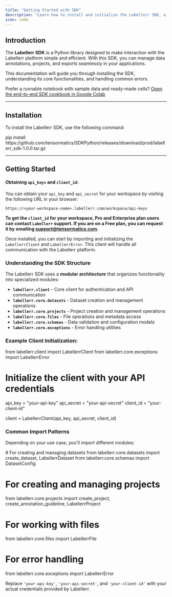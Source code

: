 ```yaml
---
title: "Getting Started with SDK"
description: "Learn how to install and initialize the Labellerr SDK, a Python library for seamless interaction with the Labellerr platform to manage data annotations, projects, and exports."
icon: code
---
```


## Introduction

The **Labellerr SDK** is a Python library designed to make interaction with the Labellerr platform simple and efficient. With this SDK, you can manage data annotations, projects, and exports seamlessly in your applications.

This documentation will guide you through installing the SDK, understanding its core functionalities, and handling common errors.

Prefer a runnable notebook with sample data and ready-made cells? [Open the end-to-end SDK cookbook in Google Colab](https://colab.research.google.com/github/Labellerr/Hands-On-Learning-in-Computer-Vision/blob/main/SDK%20Tutorials/Labellerr_SDK_End_to_End_Annotation_Pipeline.ipynb)

---

## Installation

To install the Labellerr SDK, use the following command:

<CodeBlock lang="bash" title="Install Labellerr SDK">
pip install https://github.com/tensormatics/SDKPython/releases/download/prod/labellerr_sdk-1.0.0.tar.gz
</CodeBlock>

---

## Getting Started

#### Obtaining `api_keys` and `client_id`:

You can obtain your `api_key` and `api_secret` for your workspace by visiting the following URL in your browser:

`https://<your-workspace-name>.labellerr.com/workspace/api-keys`

**To get the `client_id` for your workspace, **Pro and Enterprise** plan users can contact `Labellerr` support. If you are on a **Free** plan, you can request it by emailing **support@tensormatics.com**.**

Once installed, you can start by importing and initializing the `LabellerrClient` and `LabellerrError`. This client will handle all communication with the Labellerr platform.

### Understanding the SDK Structure

The Labellerr SDK uses a **modular architecture** that organizes functionality into specialized modules:

*   **`labellerr.client`** - Core client for authentication and API communication
*   **`labellerr.core.datasets`** - Dataset creation and management operations
*   **`labellerr.core.projects`** - Project creation and management operations
*   **`labellerr.core.files`** - File operations and metadata access
*   **`labellerr.core.schemas`** - Data validation and configuration models
*   **`labellerr.core.exceptions`** - Error handling utilities

### Example Client Initialization:

<CodeBlock lang="python" title="Client Initialization">
from labellerr.client import LabellerrClient
from labellerr.core.exceptions import LabellerrError

# Initialize the client with your API credentials
api_key = "your-api-key"
api_secret = "your-api-secret"
client_id = "your-client-id"

client = LabellerrClient(api_key, api_secret, client_id)
</CodeBlock>

### Common Import Patterns

Depending on your use case, you'll import different modules:

<CodeBlock lang="python" title="Import Examples for Common Tasks">
# For creating and managing datasets
from labellerr.core.datasets import create_dataset, LabellerrDataset
from labellerr.core.schemas import DatasetConfig

# For creating and managing projects
from labellerr.core.projects import create_project, create_annotation_guideline, LabellerrProject

# For working with files
from labellerr.core.files import LabellerrFile

# For error handling
from labellerr.core.exceptions import LabellerrError
</CodeBlock>

Replace `'your-api-key'`, `'your-api-secret'`, and `'your-client-id'` with your actual credentials provided by Labellerr.
